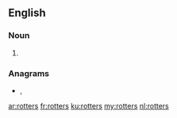 {{also|Rotters|rötters}}

==English==

===Noun===
{{head|en|noun plural form}}

# {{plural of|rotter|lang=en}}

===Anagrams===
* {{l|en|retorts}}, {{l|en|stertor}}

[[ar:rotters]]
[[fr:rotters]]
[[ku:rotters]]
[[my:rotters]]
[[nl:rotters]]